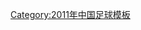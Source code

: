 {{Navbox
|name  = 中甲2011
|titlestyle=background:#DB000D; color:#FBEA0E;
|title = [[2011年中国足球甲级联赛|<span style="color: #FBEA0E">2011年</span>]][[中国足球甲级联赛|<span style="color: #FBEA0E">中国足球甲级联赛</span>]]
|list1  = [[重庆力帆足球俱乐部|重庆力帆]]&nbsp;•&nbsp;[[广州富力足球俱乐部|深圳凤凰/广州富力]]&nbsp;•&nbsp;[[沈阳东进足球俱乐部|沈阳东进]]&nbsp;•&nbsp;[[上海东亚足球俱乐部|上海东亚]]&nbsp;•&nbsp;[[广东日之泉足球俱乐部|广东日之泉]]&nbsp;•&nbsp;[[沈阳沈北足球俱乐部|天津润宇隆/沈阳沈北]]&nbsp;•&nbsp;
|list2  =[[延边长白虎足球俱乐部|延边长白虎]]&nbsp;•&nbsp;[[北京理工大学足球俱乐部|北京理工]]&nbsp;•&nbsp;[[贵州智诚足球俱乐部|贵州智诚]]&nbsp;•&nbsp;[[湖南湘涛足球俱乐部|湖南湘涛]]&nbsp;•&nbsp;[[湖北武汉中博职业足球俱乐部|武汉中博]]&nbsp;•&nbsp;[[北京八喜联合竞技足球俱乐部|北京八喜]]&nbsp;•&nbsp;[[天津松江足球俱乐部|天津松江]]&nbsp;•&nbsp;[[大连阿尔滨足球俱乐部|大连阿尔滨]]
}}<noinclude>
[[Category:2011年中国足球模板]]
</noinclude>